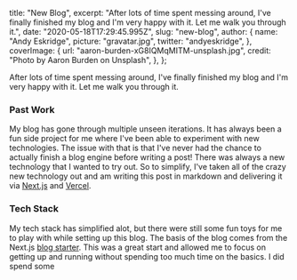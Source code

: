 
  title: "New Blog",
  excerpt:
    "After lots of time spent messing around, I've finally finished my blog and I'm very happy with it. Let me walk you through it.",
  date: "2020-05-18T17:29:45.995Z",
  slug: "new-blog",
  author: {
    name: "Andy Eskridge",
    picture: "gravatar.jpg",
    twitter: "andyeskridge",
  },
  coverImage: {
    url: "aaron-burden-xG8IQMqMITM-unsplash.jpg",
    credit: "Photo by Aaron Burden on Unsplash",
  },
};


After lots of time spent messing around, I've finally finished my blog and I'm very happy with it. Let me walk you through it.

### Past Work

My blog has gone through multiple unseen iterations. It has always been a fun side project for me where I've been able to experiment with new technologies. The issue with that is that I've never had the chance to actually finish a blog engine before writing a post! There was always a new technology that I wanted to try out. So to simplify, I've taken all of the crazy new technology out and am writing this post in markdown and delivering it via [Next.js](https://nextjs.org/) and [Vercel](https://vercel.com/).

### Tech Stack

My tech stack has simplified alot, but there were still some fun toys for me to play with while setting up this blog. The basis of the blog comes from the Next.js [blog starter](https://github.com/zeit/next.js/tree/canary/examples/blog-starter). This was a great start and allowed me to focus on getting up and running without spending too much time on the basics. I did spend some
